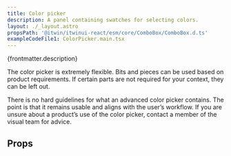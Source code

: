 ```yaml
---
title: Color picker
description: A panel containing swatches for selecting colors.
layout: ./_layout.astro
propsPath: '@itwin/itwinui-react/esm/core/ComboBox/ComboBox.d.ts'
exampleCodeFile1: ColorPicker.main.tsx
---
```



<p>{frontmatter.description}</p>

<LiveExample src={frontmatter.exampleCodeFile1} />

The color picker is extremely flexible. Bits and pieces can be used based on product requirements. If certain parts are not required for your context, they can be left out.

There is no hard guidelines for what an advanced color picker contains. The point is that it remains usable and aligns with the user’s workflow. If you are unsure about a product’s use of the color picker, contact a member of the visual team for advice.

## Props

<PropsTable path={frontmatter.propsPath} />
